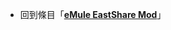 {{LSR
|article = eMule EastShare Mod
|latest_release_version = 15.3
|latest_release_date = {{release date and age|mf=yes|2012|11|30}}
}}<noinclude>
*回到條目「'''[[eMule EastShare Mod]]'''」
[[Category:最新穩定版模板|{{SUBPAGENAME}}]]
</noinclude>